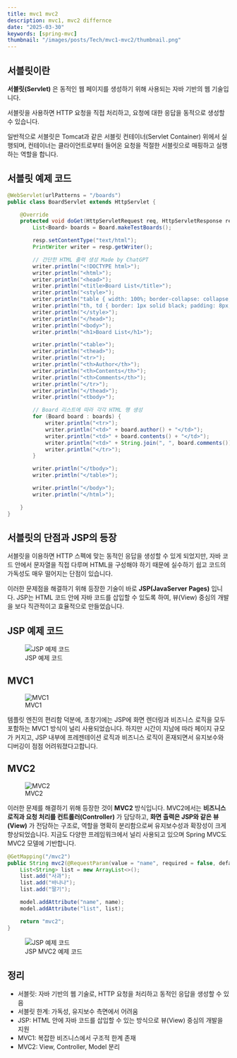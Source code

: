 ```yaml
---
title: mvc1 mvc2
description: mvc1, mvc2 differnce
date: "2025-03-30"
keywords: [spring-mvc]
thumbnail: "/images/posts/Tech/mvc1-mvc2/thumbnail.png"
---
```


## 서블릿이란

**서블릿(Servlet)** 은 동적인 웹 페이지를 생성하기 위해 사용되는 자바 기반의 웹 기술입니다.

서블릿을 사용하면 HTTP 요청을 직접 처리하고, 요청에 대한 응답을 동적으로 생성할 수 있습니다.

일반적으로 서블릿은 Tomcat과 같은 서블릿 컨테이너(Servlet Container) 위에서 실행되며, 컨테이너는 클라이언트로부터 들어온 요청을 적절한 서블릿으로 매핑하고 실행하는 역할을 합니다.

## 서블릿 예제 코드

```java
@WebServlet(urlPatterns = "/boards")
public class BoardServlet extends HttpServlet {

	@Override
	protected void doGet(HttpServletRequest req, HttpServletResponse resp) throws ServletException, IOException {
		List<Board> boards = Board.makeTestBoards();

		resp.setContentType("text/html");
		PrintWriter writer = resp.getWriter();

		// 간단한 HTML 출력 생성 Made by ChatGPT
		writer.println("<!DOCTYPE html>");
		writer.println("<html>");
		writer.println("<head>");
		writer.println("<title>Board List</title>");
		writer.println("<style>");
		writer.println("table { width: 100%; border-collapse: collapse; }");
		writer.println("th, td { border: 1px solid black; padding: 8px; text-align: left; }");
		writer.println("</style>");
		writer.println("</head>");
		writer.println("<body>");
		writer.println("<h1>Board List</h1>");

		writer.println("<table>");
		writer.println("<thead>");
		writer.println("<tr>");
		writer.println("<th>Author</th>");
		writer.println("<th>Contents</th>");
		writer.println("<th>Comments</th>");
		writer.println("</tr>");
		writer.println("</thead>");
		writer.println("<tbody>");

		// Board 리스트에 따라 각각 HTML 행 생성
		for (Board board : boards) {
			writer.println("<tr>");
			writer.println("<td>" + board.author() + "</td>");
			writer.println("<td>" + board.contents() + "</td>");
			writer.println("<td>" + String.join(", ", board.comments()) + "</td>");
			writer.println("</tr>");
		}

		writer.println("</tbody>");
		writer.println("</table>");

		writer.println("</body>");
		writer.println("</html>");

	}
}
```

## 서블릿의 단점과 JSP의 등장
서블릿을 이용하면 HTTP 스펙에 맞는 동적인 응답을 생성할 수 있게 되었지만, 자바 코드 안에서 문자열을 직접 다루며 HTML을 구성해야 하기 때문에 실수하기 쉽고 코드의 가독성도 매우 떨어지는 단점이 있습니다.

이러한 문제점을 해결하기 위해 등장한 기술이 바로 **JSP(JavaServer Pages)** 입니다.
JSP는 HTML 코드 안에 자바 코드를 삽입할 수 있도록 하여, 뷰(View) 중심의 개발을 보다 직관적이고 효율적으로 만들었습니다.

## JSP 예제 코드

<figure>
    <img src="/images/posts/Tech/mvc1-mvc2/example1.png" alt="JSP 예제 코드" width={'100%'} />
    <figcaption>JSP 예제 코드</figcaption>
</figure>

## MVC1

<figure>
    <img src="/images/posts/Tech/mvc1-mvc2/mvc1.png" alt="MVC1" width={'100%'} />
    <figcaption>MVC1</figcaption>
</figure>

템플릿 엔진의 편리함 덕분에, 초창기에는 JSP에 화면 렌더링과 비즈니스 로직을 모두 포함하는 MVC1 방식이 널리 사용되었습니다.
하지만 시간이 지남에 따라 페이지 규모가 커지고, JSP 내부에 프레젠테이션 로직과 비즈니스 로직이 혼재되면서 유지보수와 디버깅이 점점 어려워졌다고합니다.

## MVC2

<figure>
    <img src="/images/posts/Tech/mvc1-mvc2/mvc2.png" alt="MVC2" width={'100%'} />
    <figcaption>MVC2</figcaption>
</figure>

이러한 문제를 해결하기 위해 등장한 것이 **MVC2** 방식입니다.
MVC2에서는 **비즈니스 로직과 요청 처리를 컨트롤러(Controller)** 가 담당하고, **화면 출력은 JSP와 같은 뷰(View)** 가 전담하는 구조로, 역할을 명확히 분리함으로써 유지보수성과 확장성이 크게 향상되었습니다.
지금도 다양한 프레임워크에서 널리 사용되고 있으며 Spring MVC도 MVC2 모델에 기반합니다.

```java
@GetMapping("/mvc2")
public String mvc2(@RequestParam(value = "name", required = false, defaultValue = "test") String name, Model model) {
	List<String> list = new ArrayList<>();
	list.add("사과");
	list.add("바나나");
	list.add("딸기");

	model.addAttribute("name", name);
	model.addAttribute("list", list);

	return "mvc2";
}
```

<figure>
    <img src="/images/posts/Tech/mvc1-mvc2/example2.png" alt="JSP 예제 코드" width={'100%'} />
    <figcaption>JSP MVC2 예제 코드</figcaption>
</figure>

## 정리

- 서블릿: 자바 기반의 웹 기술로, HTTP 요청을 처리하고 동적인 응답을 생성할 수 있음
- 서블릿 한계: 가독성, 유지보수 측면에서 어려움
- JSP: HTML 안에 자바 코드를 삽입할 수 있는 방식으로 뷰(View) 중심의 개발을 지원
- MVC1: 복잡한 비즈니스에서 구조적 한계 존재
- MVC2: View, Controller, Model 분리